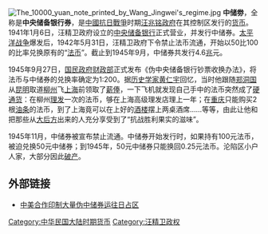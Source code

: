 {{refimprove|time=2015-10-27T11:08:09+00:00}}
[[File:The_10000_yuan_note_printed_by_Wang_Jingwei's_regime.jpg|thumb]]
'''中储劵'''，全称是'''中央储备银行券'''，是[[中國抗日戰爭|中國抗日戰爭]]时期[[汪兆铭政府|汪兆铭政府]]在其控制区发行的[[货币|货币]]。1941年1月6日，汪精卫政府设立的[[中央储备银行|中央储备银行]]正式营业，并发行中储券。[[太平洋战争|太平洋战争]]爆发后，1942年5月31日，汪精卫政府下令禁止法币流通，开始以50比100的比率兑换原有的“[[法幣|法币]]”。截止到1945年9月，中储券共发行4.6[[兆|兆]]元。

1945年9月27日，[[国民政府|国民政府]][[中華民國财政部|财政部]]正式发布《伪中央储备银行钞票收换办法》，将法币与中储券的兑换率确定为1:200。据[[历史学家|历史学家]][[黄仁宇|黄仁宇]]回忆，当时他跟随[[郑洞国|郑洞国]]从[[昆明|昆明]]取道[[柳州|柳州]]飞[[上海|上海]]前领取了[[薪俸|薪俸]]，一下飞机就发现自己手中的法币突然成了[[硬通货|硬通货]]：在柳州[[理发|理发]]一次的法币，够在上海高级理发店理上一年；在[[重庆|重庆]]只能购买2根[[油条|油条]]的法币，到了上海竟可以在上好的[[酒楼|酒楼]]摆上两桌酒席……等等，由此让他和把那些从[[大后方|大后方]]出来的人充分享受到了“抗战胜利果实的滋味”。

1945年11月，中储券被宣布禁止流通。中储券开始发行时，如果持有100元法币，被迫兑换50元中储券；到1945年，50元中储券只能换回0.25元法币。沦陷区小户人家，大部分因此[[破产|破产]]。

==外部链接==
{{Wikisource|司法院院解字第3268號解釋}}
*[http://v.ifeng.com/his/201005/6ced2a8a-afc9-4892-b7bf-992080ec0189.shtml 中美合作印制大量伪中储券运往日占区]{{Wayback|url=http://v.ifeng.com/his/201005/6ced2a8a-afc9-4892-b7bf-992080ec0189.shtml |date=20190502095947 }}

{{ROCCurrencies}}

[[Category:中华民国大陆时期货币|Category:中华民国大陆时期货币]]
[[Category:汪精卫政权|Category:汪精卫政权]]